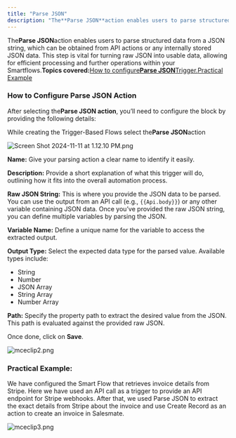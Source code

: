 ```yaml
---
title: "Parse JSON"
description: "The**Parse JSON**action enables users to parse structured data from a JSON string, which can be obtained from API actions or any internally stored JSO..."
---
```


The**Parse JSON**action enables users to parse structured data from a JSON string, which can be obtained from API actions or any internally stored JSON data. This step is vital for turning raw JSON into usable data, allowing for efficient processing and further operations within your Smartflows.**Topics covered:**[How to configure**Parse JSON**Trigger.](https://support.salesmate.io/hc/en-us/articles/38138581983257-Parse-JSON#h_01J81M49CNA5H2J8N0KVJJ82CB)[Practical Example](https://support.salesmate.io/hc/en-us/articles/38138581983257-Parse-JSON#h_01JB9N2N59J4G9P853E56M3J1D)

### How to Configure Parse JSON Action

After selecting the**Parse JSON action**, you’ll need to configure the block by providing the following details:

While creating the Trigger-Based Flows select the**Parse JSON**action

![Screen Shot 2024-11-11 at 1.12.10 PM.png](./images/Screen-Shot-2024-11-11-at-1.12.10-PM.png)

**Name:** Give your parsing action a clear name to identify it easily.

**Description:** Provide a short explanation of what this trigger will do, outlining how it fits into the overall automation process.

**Raw JSON String:** This is where you provide the JSON data to be parsed. You can use the output from an API call (e.g., `{{Api.body}}`) or any other variable containing JSON data. Once you’ve provided the raw JSON string, you can define multiple variables by parsing the JSON.

**Variable Name:** Define a unique name for the variable to access the extracted output.

**Output Type:** Select the expected data type for the parsed value. Available types include:
- String
- Number
- JSON Array
- String Array
- Number Array

**Path:** Specify the property path to extract the desired value from the JSON. This path is evaluated against the provided raw JSON.

Once done, click on **Save**.

![mceclip2.png](./images/mceclip2-3.png)

### Practical Example:

We have configured the Smart Flow that retrieves invoice details from Stripe. Here we have used an API call as a trigger to provide an API endpoint for Stripe webhooks. After that, we used Parse JSON to extract the exact details from Stripe about the invoice and use Create Record as an action to create an invoice in Salesmate.

![mceclip3.png](./images/mceclip3-2.png)
